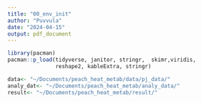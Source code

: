 ```yaml
---
title: "00_env_init"
author: "Puvvula"
date: "2024-04-15"
output: pdf_document
---
```


```r
library(pacman)
pacman::p_load(tidyverse, janitor, stringr,  skimr,viridis,
               reshape2, kableExtra, stringr)
```

```r
data<- "~/Documents/peach_heat_metab/data/pj_data/"
analy_dat<- "~/Documents/peach_heat_metab/analy_data/"
result<- "~/Documents/peach_heat_metab/result/"
```

